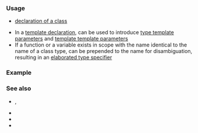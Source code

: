 {{cpp/keyword/title|{{tt|class}}}}
{{cpp/keyword/navbar}}

===Usage===
* [[cpp/language/class|declaration of a class]]
{{rrev|since=c++11|
* [[cpp/language/enum|declaration of a scoped enumeration type]]
}}
* In a [[cpp/language/templates | template declaration]], {{c|class}} can be used to introduce [[cpp/language/template_parameters#Type_template_parameter | type template parameters]] and [[cpp/language/template_parameters#Template_template_parameter | template template parameters]]
* If a function or a variable exists in scope with the name identical to the name of a class type, {{tt|class}} can be prepended to the name for disambiguation, resulting in an [[cpp/language/elaborated type specifier|elaborated type specifier]]

===Example===
{{example|code=
class Foo; // forward declaration of a class

class Bar  // definition of a class
{
public:
    Bar(int i) : m_i(i) {}
private:
    int m_i;
};

template&lt;class T&gt; // template argument
void qux()
{
    T t;
}

enum class Pub // scoped enum, since C++11
{
    b, d, p, q
};

int main()
{
    Bar Bar(1); // variable Bar hides type Bar
    Bar Bar2(2); // compiler error
    class Bar Bar3(3); // elaborated type
}
}}

===See also===
* {{rlpt|struct}}, {{rlpt|union}}
{{rrev|since=c++11|
* [[cpp/identifier_with_special_meaning/final|{{tt|final}}]]
}}
* {{rlpt|enum}}
* {{rlpt|typename}}
* {{rlpt|template}}
{{rrev|since=c++20|
* {{rlpt|concept}}, {{rlpt|requires}}
}}

{{langlinks|de|es|fr|it|ja|pt|ru|zh}}